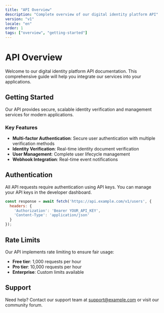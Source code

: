 ```yaml
---
title: "API Overview"
description: "Complete overview of our digital identity platform API"
version: "v1"
locale: "en"
order: 1
tags: ["overview", "getting-started"]
---
```


# API Overview

Welcome to our digital identity platform API documentation. This comprehensive guide will help you integrate our services into your applications.

## Getting Started

Our API provides secure, scalable identity verification and management services for modern applications.

### Key Features

- **Multi-factor Authentication**: Secure user authentication with multiple verification methods
- **Identity Verification**: Real-time identity document verification
- **User Management**: Complete user lifecycle management
- **Webhook Integration**: Real-time event notifications

## Authentication

All API requests require authentication using API keys. You can manage your API keys in the developer dashboard.

```javascript
const response = await fetch('https://api.example.com/v1/users', {
  headers: {
    'Authorization': 'Bearer YOUR_API_KEY',
    'Content-Type': 'application/json'
  }
});
```

## Rate Limits

Our API implements rate limiting to ensure fair usage:

- **Free tier**: 1,000 requests per hour
- **Pro tier**: 10,000 requests per hour
- **Enterprise**: Custom limits available

## Support

Need help? Contact our support team at support@example.com or visit our community forum.
